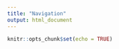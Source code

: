 ```yaml
---
title: "Navigation"
output: html_document
---
```


```r
knitr::opts_chunk$set(echo = TRUE)
```
